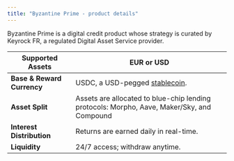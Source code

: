 ```yaml
---
title: "Byzantine Prime - product details"
---
```


Byzantine Prime is a digital credit product whose strategy is curated by Keyrock FR, a regulated Digital Asset Service provider.

| **Supported Assets**       | EUR or USD                                                                                 |
| -------------------------- | ------------------------------------------------------------------------------------------ |
| **Base & Reward Currency** | USDC, a USD-pegged [stablecoin](/documentation/digital-assets-101/whats-a-stablecoin).     |
| **Asset Split**            | Assets are allocated to blue-chip lending protocols: Morpho, Aave, Maker/Sky, and Compound |
| **Interest Distribution**  | Returns are earned daily in real-time.                                                     |
| **Liquidity**              | 24/7 access; withdraw anytime.                                                             |